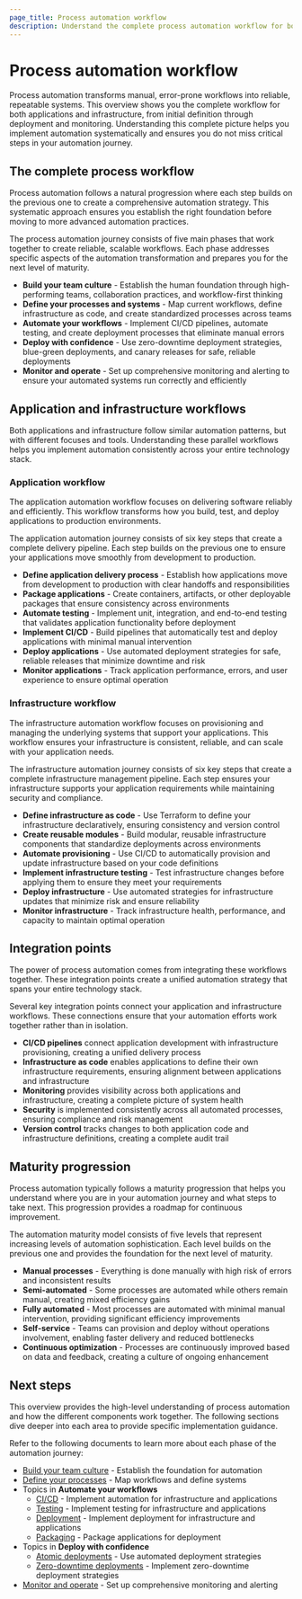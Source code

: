 ```yaml
---
page_title: Process automation workflow
description: Understand the complete process automation workflow for both applications and infrastructure, from definition to deployment to monitoring.
---
```


# Process automation workflow

Process automation transforms manual, error-prone workflows into reliable, repeatable systems. This overview shows you the complete workflow for both applications and infrastructure, from initial definition through deployment and monitoring. Understanding this complete picture helps you implement automation systematically and ensures you do not miss critical steps in your automation journey.

## The complete process workflow

Process automation follows a natural progression where each step builds on the previous one to create a comprehensive automation strategy. This systematic approach ensures you establish the right foundation before moving to more advanced automation practices.

The process automation journey consists of five main phases that work together to create reliable, scalable workflows. Each phase addresses specific aspects of the automation transformation and prepares you for the next level of maturity.

- **Build your team culture** - Establish the human foundation through high-performing teams, collaboration practices, and workflow-first thinking
- **Define your processes and systems** - Map current workflows, define infrastructure as code, and create standardized processes across teams
- **Automate your workflows** - Implement CI/CD pipelines, automate testing, and create deployment processes that eliminate manual errors
- **Deploy with confidence** - Use zero-downtime deployment strategies, blue-green deployments, and canary releases for safe, reliable deployments
- **Monitor and operate** - Set up comprehensive monitoring and alerting to ensure your automated systems run correctly and efficiently

## Application and infrastructure workflows

Both applications and infrastructure follow similar automation patterns, but with different focuses and tools. Understanding these parallel workflows helps you implement automation consistently across your entire technology stack.

### Application workflow

The application automation workflow focuses on delivering software reliably and efficiently. This workflow transforms how you build, test, and deploy applications to production environments.

The application automation journey consists of six key steps that create a complete delivery pipeline. Each step builds on the previous one to ensure your applications move smoothly from development to production.

- **Define application delivery process** - Establish how applications move from development to production with clear handoffs and responsibilities
- **Package applications** - Create containers, artifacts, or other deployable packages that ensure consistency across environments
- **Automate testing** - Implement unit, integration, and end-to-end testing that validates application functionality before deployment
- **Implement CI/CD** - Build pipelines that automatically test and deploy applications with minimal manual intervention
- **Deploy applications** - Use automated deployment strategies for safe, reliable releases that minimize downtime and risk
- **Monitor applications** - Track application performance, errors, and user experience to ensure optimal operation

### Infrastructure workflow

The infrastructure automation workflow focuses on provisioning and managing the underlying systems that support your applications. This workflow ensures your infrastructure is consistent, reliable, and can scale with your application needs.

The infrastructure automation journey consists of six key steps that create a complete infrastructure management pipeline. Each step ensures your infrastructure supports your application requirements while maintaining security and compliance.

- **Define infrastructure as code** - Use Terraform to define your infrastructure declaratively, ensuring consistency and version control
- **Create reusable modules** - Build modular, reusable infrastructure components that standardize deployments across environments
- **Automate provisioning** - Use CI/CD to automatically provision and update infrastructure based on your code definitions
- **Implement infrastructure testing** - Test infrastructure changes before applying them to ensure they meet your requirements
- **Deploy infrastructure** - Use automated strategies for infrastructure updates that minimize risk and ensure reliability
- **Monitor infrastructure** - Track infrastructure health, performance, and capacity to maintain optimal operation

## Integration points

The power of process automation comes from integrating these workflows together. These integration points create a unified automation strategy that spans your entire technology stack.

Several key integration points connect your application and infrastructure workflows. These connections ensure that your automation efforts work together rather than in isolation.

- **CI/CD pipelines** connect application development with infrastructure provisioning, creating a unified delivery process
- **Infrastructure as code** enables applications to define their own infrastructure requirements, ensuring alignment between applications and infrastructure
- **Monitoring** provides visibility across both applications and infrastructure, creating a complete picture of system health
- **Security** is implemented consistently across all automated processes, ensuring compliance and risk management
- **Version control** tracks changes to both application code and infrastructure definitions, creating a complete audit trail

## Maturity progression

Process automation typically follows a maturity progression that helps you understand where you are in your automation journey and what steps to take next. This progression provides a roadmap for continuous improvement.

The automation maturity model consists of five levels that represent increasing levels of automation sophistication. Each level builds on the previous one and provides the foundation for the next level of maturity.

- **Manual processes** - Everything is done manually with high risk of errors and inconsistent results
- **Semi-automated** - Some processes are automated while others remain manual, creating mixed efficiency gains
- **Fully automated** - Most processes are automated with minimal manual intervention, providing significant efficiency improvements
- **Self-service** - Teams can provision and deploy without operations involvement, enabling faster delivery and reduced bottlenecks
- **Continuous optimization** - Processes are continuously improved based on data and feedback, creating a culture of ongoing enhancement

## Next steps

This overview provides the high-level understanding of process automation and how the different components work together. The following sections dive deeper into each area to provide specific implementation guidance.

Refer to the following documents to learn more about each phase of the automation journey:

- [Build your team culture](/well-architected-framework/define-and-automate-processes/build-culture/create-high-performing-teams) - Establish the foundation for automation
- [Define your processes](/well-architected-framework/define-and-automate-processes/define/workflows) - Map workflows and define systems
- Topics in **Automate your workflows**
  - [CI/CD](/well-architected-framework/define-and-automate-processes/automate/cicd) - Implement automation for infrastructure and applications
  - [Testing](/well-architected-framework/define-and-automate-processes/automate/testing) - Implement testing for infrastructure and applications
  - [Deployment](/well-architected-framework/define-and-automate-processes/automate/deployments) - Implement deployment for infrastructure and applications
  - [Packaging](/well-architected-framework/define-and-automate-processes/automate/packaging) - Package applications for deployment
- Topics in **Deploy with confidence**
  - [Atomic deployments](/well-architected-framework/define-and-automate-processes/deploy/atomic-deployments) - Use automated deployment strategies
  - [Zero-downtime deployments](/well-architected-framework/define-and-automate-processes/deploy/zero-downtime-deployments) - Implement zero-downtime deployment strategies
- [Monitor and operate](/well-architected-framework/define-and-automate-processes/monitor/setup-monitoring-agents) - Set up comprehensive monitoring and alerting 
